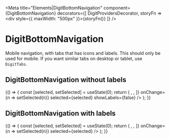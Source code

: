 

<Meta
    title="Elements|DigitBottomNavigation"
    component={DigitBottomNavigation}
    decorators={[
        DigitProvidersDecorator,
        storyFn => <div style={{ maxWidth: "500px" }}>{storyFn()}</div>
    ]}
/>

# DigitBottomNavigation

Mobile navigation, with tabs that has icons and labels. This should only be used for mobile. If you want similar tabs on desktop or tablet, use `DigitTabs`.

## DigitBottomNavigation without labels

<Preview>
    <Story name="DigitBottomNavigation without labels">
        {() => {
            const [selected, setSelected] = useState(0);
            return (
                <DigitBottomNavigation
                    labels={["Home", "Calendar", "Information"]}
                    icons={[<Home />, <Date />, <Info />]}
                    onChange={n => setSelected(n)}
                    selected={selected}
                    showLabels={false}
                />
            );
        }}
    </Story>
</Preview>

## DigitBottomNavigation with labels

<Preview>
    <Story name="DigitBottomNavigation with labels">
        {() => {
            const [selected, setSelected] = useState(0);
            return (
                <DigitBottomNavigation
                    labels={["Home", "Calendar", "Information"]}
                    icons={[<Home />, <Date />, <Info />]}
                    onChange={n => setSelected(n)}
                    selected={selected}
                />
            );
        }}
    </Story>
</Preview>

<Props of={DigitBottomNavigation} />
